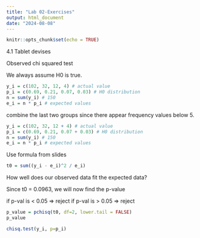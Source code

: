 ```yaml
---
title: "Lab 02-Exercises"
output: html_document
date: "2024-08-08"
---
```


```r
knitr::opts_chunk$set(echo = TRUE)
```

4.1 Tablet devises

Observed chi squared test

We always assume H0 is true. 

```r
y_i = c(102, 32, 12, 4) # actual value
p_i = c(0.69, 0.21, 0.07, 0.03) # H0 distribution
n = sum(y_i) # 150
e_i = n * p_i # expected values
```

combine the last two groups since there appear frequency values below 5.
```r
y_i = c(102, 32, 12 + 4) # actual value
p_i = c(0.69, 0.21, 0.07 + 0.03) # H0 distribution
n = sum(y_i) # 150
e_i = n * p_i # expected values
```

Use formula from slides
```r
t0 = sum((y_i - e_i)^2 / e_i)
```
How well does our observed data fit the expected data?

Since t0 = 0.0963, we will now find the p-value

if p-val is < 0.05 => reject
if p-val is > 0.05 => reject

```r
p_value = pchisq(t0, df=2, lower.tail = FALSE)
p_value 
```

```r
chisq.test(y_i, p=p_i)
```





